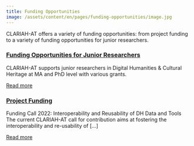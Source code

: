 ```yaml
---
title: Funding Opportunities
image: /assets/content/en/pages/funding-opportunities/image.jpg
---
```

CLARIAH-AT offers a variety of funding opportunities: from project funding to a variety of funding opportunities for junior researchers.

### [Funding Opportunities for Junior Researchers](/en/funding-opportunities-for-junior-researcher/)

CLARIAH-AT supports junior researchers in Digital Humanities & Cultural Heritage at MA and PhD level with various grants.

[Read more](/en/funding-opportunities-for-junior-researcher/)

### [Project Funding](/en/project-funding/)

Funding Call 2022: Interoperability and Reusability of DH Data and Tools The current CLARIAH-AT call for contribution aims at fostering the interoperability and re-usability of \[…]

[Read more](/en/project-funding/)
